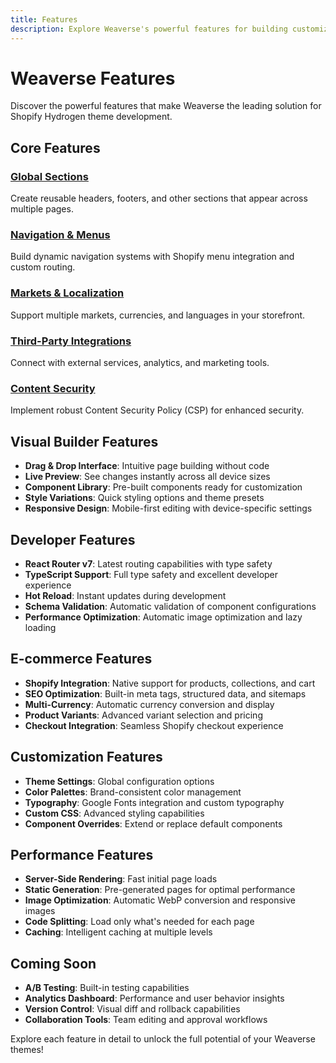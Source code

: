 ```yaml
---
title: Features
description: Explore Weaverse's powerful features for building customizable Shopify Hydrogen storefronts.
---
```


# Weaverse Features

Discover the powerful features that make Weaverse the leading solution for Shopify Hydrogen theme development.

## Core Features

### [Global Sections](features/global-sections)
Create reusable headers, footers, and other sections that appear across multiple pages.

### [Navigation & Menus](features/navigation-menus)
Build dynamic navigation systems with Shopify menu integration and custom routing.

### [Markets & Localization](features/markets-localization)
Support multiple markets, currencies, and languages in your storefront.

### [Third-Party Integrations](features/third-party-integrations)
Connect with external services, analytics, and marketing tools.

### [Content Security](features/content-security)
Implement robust Content Security Policy (CSP) for enhanced security.

## Visual Builder Features

- **Drag & Drop Interface**: Intuitive page building without code
- **Live Preview**: See changes instantly across all device sizes
- **Component Library**: Pre-built components ready for customization
- **Style Variations**: Quick styling options and theme presets
- **Responsive Design**: Mobile-first editing with device-specific settings

## Developer Features

- **React Router v7**: Latest routing capabilities with type safety
- **TypeScript Support**: Full type safety and excellent developer experience
- **Hot Reload**: Instant updates during development
- **Schema Validation**: Automatic validation of component configurations
- **Performance Optimization**: Automatic image optimization and lazy loading

## E-commerce Features

- **Shopify Integration**: Native support for products, collections, and cart
- **SEO Optimization**: Built-in meta tags, structured data, and sitemaps
- **Multi-Currency**: Automatic currency conversion and display
- **Product Variants**: Advanced variant selection and pricing
- **Checkout Integration**: Seamless Shopify checkout experience

## Customization Features

- **Theme Settings**: Global configuration options
- **Color Palettes**: Brand-consistent color management
- **Typography**: Google Fonts integration and custom typography
- **Custom CSS**: Advanced styling capabilities
- **Component Overrides**: Extend or replace default components

## Performance Features

- **Server-Side Rendering**: Fast initial page loads
- **Static Generation**: Pre-generated pages for optimal performance
- **Image Optimization**: Automatic WebP conversion and responsive images
- **Code Splitting**: Load only what's needed for each page
- **Caching**: Intelligent caching at multiple levels

## Coming Soon

- **A/B Testing**: Built-in testing capabilities
- **Analytics Dashboard**: Performance and user behavior insights
- **Version Control**: Visual diff and rollback capabilities
- **Collaboration Tools**: Team editing and approval workflows

Explore each feature in detail to unlock the full potential of your Weaverse themes!